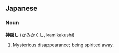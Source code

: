 ==Japanese==
===Noun===
'''[[神]][[隠]]し''' ([[かみかくし]], kamikakushi)
# Mysterious disappearance; being spirited away.